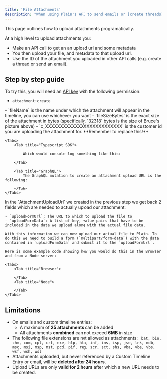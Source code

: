 ```yaml
---
title: 'File Attachments'
description: "When using Plain's API to send emails or [create threads](/graphql/threads/create), you can add file attachments."
---
```


This page outlines how to upload attachments programatically.

At a high level to upload attachments you:

- Make an API call to get an an upload url and some metadata
- You then upload your file, and metadata to that upload url.
- Use the ID of the attachment you uploaded in other API calls (e.g. create a thread or send an email).

## Step by step guide

To try this, you will need an [API key](/graphql/authentication/) with the following permission:

- `attachment:create`

<Steps>
  <Step title="Creating an upload url">
    - `fileName` is the name under which the attachment will appear in the timeline, you can use whichever you want
    - `fileSizeBytes` is the exact size of the attachment in bytes (specifically, `32318` bytes is the size of Bruce's picture above)
    - `c_XXXXXXXXXXXXXXXXXXXXXXXXXX` is the customer id you are uploading the attachment for. **Remember to replace this!**

    <Tabs>
        <Tab title="Typescript SDK">

<Snippet file="typescript-sdk/create-attachment-url.mdx" />

            Which would console log something like this:

<Snippet file="typescript-sdk/create-attachment-url-response.mdx" />

        </Tab>

        <Tab title="GraphQL">
            The GraphQL mutation to create an attachment upload URL is the following:

<Snippet file="graphql/create-attachment-url.mdx" />

        </Tab>
    </Tabs>

  </Step>
  <Step title="Uploading the attachment">
    In the `AttachmentUploadUrl` we created in the previous step we get back 2 fields which are needed to actually upload our attachment:

    - `uploadFormUrl`: The URL to which to upload the file to
    - `uploadFormData`: A list of key, value pairs that have to be included in the data we upload along with the actual file data.

    With this information we can now upload our actual file to Plain. To do this we need to build a form (`multipart/form-data`) with the data contained in `uploadFormData` and submit it to the `uploadFormUrl`.

    Here is some example code showing how you would do this in the Browser and from a Node server:

    <Tabs>
        <Tab title="Browser">

<Snippet file="attachments/upload-attachment-browser.mdx" />

        </Tab>
        <Tab title="Node">

<Snippet file="attachments/upload-attachment-node.mdx" />

        </Tab>
    </Tabs>

  </Step>
</Steps>

## Limitations

- On emails and custom timeline entries:
  - A maximum of **25 attachments** can be added
  - All attachments **combined** can not exceed **6MB** in size
- The following file extensions are not allowed as attachments:
  `
bat, bin, chm, com, cpl, crt, exe, hlp, hta, inf, ins, isp, jse, lnk, mdb, msc, msi, msp, mst, pcd, pif, reg, scr, sct, shs, vba, vbe, vbs, wsf, wsh, wsl`
- Attachments uploaded, but never referenced by a Custom Timeline Entry or email, will be
  **deleted after 24 hours**.
- Upload URLs are only **valid for 2 hours** after which a new URL needs to be created.

